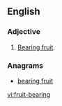 ==English==

===Adjective===
{{en-adj|head=[[fruit]]-[[bearing]]|-}}

# {{context|of a species of tree, a specific tree, a branch, etc.|lang=en}} [[bear fruit|Bearing fruit]].

===Anagrams===
* [[bearing fruit#English|bearing fruit]]

[[vi:fruit-bearing]]